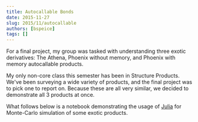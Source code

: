 ```yaml
---
title: Autocallable Bonds
date: 2015-11-27
slug: 2015/11/autocallable
authors: [bspeice]
tags: []
---
```



For a final project, my group was tasked with understanding three exotic derivatives: The Athena, Phoenix without memory, and Phoenix with memory autocallable products.

<!-- truncate -->

My only non-core class this semester has been in Structure Products. We've been surveying a wide variety of products, and the final project was to pick one to report on.
Because these are all very similar, we decided to demonstrate all 3 products at once.

What follows below is a notebook demonstrating the usage of [Julia](http://julialang.com) for Monte-Carlo simulation of some exotic products.

<Notebook/>